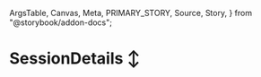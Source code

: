   ArgsTable,
  Canvas,
  Meta,
  PRIMARY_STORY,
  Source,
  Story,
} from "@storybook/addon-docs";

<Meta title="SessionDetails" />

# SessionDetails ↕️

<Canvas withSource="none">
  <div>
    <Provider store={store}>
      <Story id="session-details--display-session-details" />
    </Provider>
  </div>
</Canvas>

<ArgsTable story={PRIMARY_STORY} />

<Source dark />
